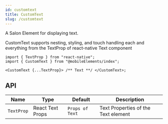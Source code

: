 ```yaml
---
id: customtext
title: CustomText
slug: /customtext
---
```


A Salon Element for displaying text.

CustomText supports nesting, styling, and touch handling each and everything from the TextProp of react-native Text component

```tsx
import { TextProp } from "react-native";
import { CustomText } from "@mobileElements/index";

<CustomText {...TextProp}> /** Text **/ </CustomText>;
```


## API 

<div class='table-responsive'>

| Name             | Type                                           | Default                                           | Description                                               |
| ---------------- | ---------------------------------------------- | ------------------------------------------------- | --------------------------------------------------------- |
| `TextProp`      | React Text Props                                | `Props of Text` | Text Properties of the Text element                                   |                                                   | Text value to be displayed by badge, defaults to empty.   |

</div>